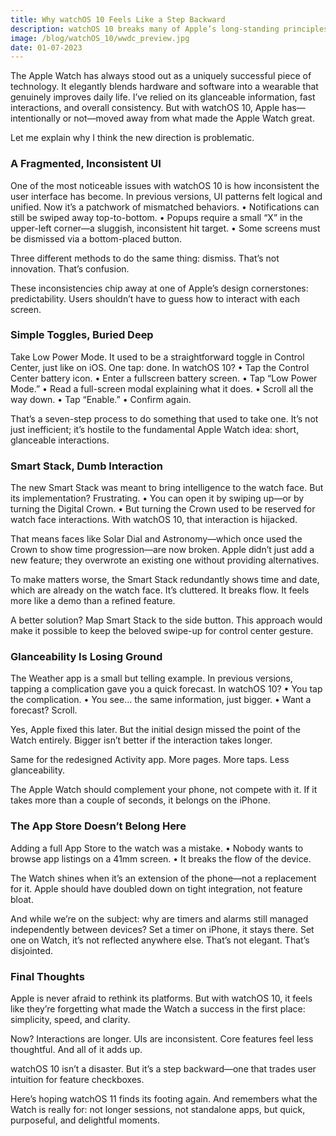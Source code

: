 ```yaml
---
title: Why watchOS 10 Feels Like a Step Backward
description: watchOS 10 breaks many of Apple’s long-standing principles of human interface design—and I think it’s a mistake.
image: /blog/watchOS_10/wwdc_preview.jpg
date: 01-07-2023
---
```


The Apple Watch has always stood out as a uniquely successful piece of technology. It elegantly blends hardware and software into a wearable that genuinely improves daily life. I’ve relied on its glanceable information, fast interactions, and overall consistency. But with watchOS 10, Apple has—intentionally or not—moved away from what made the Apple Watch great.

Let me explain why I think the new direction is problematic.

### A Fragmented, Inconsistent UI

One of the most noticeable issues with watchOS 10 is how inconsistent the user interface has become. In previous versions, UI patterns felt logical and unified. Now it’s a patchwork of mismatched behaviors.
	•	Notifications can still be swiped away top-to-bottom.
	•	Popups require a small “X” in the upper-left corner—a sluggish, inconsistent hit target.
	•	Some screens must be dismissed via a bottom-placed button.

Three different methods to do the same thing: dismiss. That’s not innovation. That’s confusion.

These inconsistencies chip away at one of Apple’s design cornerstones: predictability. Users shouldn’t have to guess how to interact with each screen.

### Simple Toggles, Buried Deep

Take Low Power Mode. It used to be a straightforward toggle in Control Center, just like on iOS. One tap: done. In watchOS 10?
	•	Tap the Control Center battery icon.
	•	Enter a fullscreen battery screen.
	•	Tap “Low Power Mode.”
	•	Read a full-screen modal explaining what it does.
	•	Scroll all the way down.
	•	Tap “Enable.”
	•	Confirm again.

That’s a seven-step process to do something that used to take one. It’s not just inefficient; it’s hostile to the fundamental Apple Watch idea: short, glanceable interactions.

### Smart Stack, Dumb Interaction

The new Smart Stack was meant to bring intelligence to the watch face. But its implementation? Frustrating.
	•	You can open it by swiping up—or by turning the Digital Crown.
	•	But turning the Crown used to be reserved for watch face interactions. With watchOS 10, that interaction is hijacked.

That means faces like Solar Dial and Astronomy—which once used the Crown to show time progression—are now broken. Apple didn’t just add a new feature; they overwrote an existing one without providing alternatives.

To make matters worse, the Smart Stack redundantly shows time and date, which are already on the watch face. It’s cluttered. It breaks flow. It feels more like a demo than a refined feature.

A better solution? Map Smart Stack to the side button. This approach would make it possible to keep the beloved swipe-up for control center gesture.

### Glanceability Is Losing Ground

The Weather app is a small but telling example. In previous versions, tapping a complication gave you a quick forecast. In watchOS 10?
	•	You tap the complication.
	•	You see… the same information, just bigger.
	•	Want a forecast? Scroll.

Yes, Apple fixed this later. But the initial design missed the point of the Watch entirely. Bigger isn’t better if the interaction takes longer.

Same for the redesigned Activity app. More pages. More taps. Less glanceability.

The Apple Watch should complement your phone, not compete with it. If it takes more than a couple of seconds, it belongs on the iPhone.

### The App Store Doesn’t Belong Here

Adding a full App Store to the watch was a mistake.
	•	Nobody wants to browse app listings on a 41mm screen.
	•	It breaks the flow of the device.

The Watch shines when it’s an extension of the phone—not a replacement for it. Apple should have doubled down on tight integration, not feature bloat.

And while we’re on the subject: why are timers and alarms still managed independently between devices? Set a timer on iPhone, it stays there. Set one on Watch, it’s not reflected anywhere else. That’s not elegant. That’s disjointed.

### Final Thoughts

Apple is never afraid to rethink its platforms. But with watchOS 10, it feels like they’re forgetting what made the Watch a success in the first place: simplicity, speed, and clarity.

Now? Interactions are longer. UIs are inconsistent. Core features feel less thoughtful. And all of it adds up.

watchOS 10 isn’t a disaster. But it’s a step backward—one that trades user intuition for feature checkboxes.

Here’s hoping watchOS 11 finds its footing again. And remembers what the Watch is really for: not longer sessions, not standalone apps, but quick, purposeful, and delightful moments.